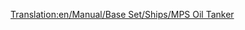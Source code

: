 [[Translation:en/Manual/Base Set/Ships/MPS Oil Tanker]]

{{es/Manual/Base Set/Ships/Barcos|Nombre=MPS Oil Tanker
|Imagen=[[File:en/Manual/Base Set/Ships/Oiltanker ship.png|MPS Oil Tanker]]
|Precio=60.930 € (30.465 £)
|Velocidad=24 kph (15 mph) 	
|Coste-anual=4.592 € (2.296 £)
|Diseño=1928
|Duración=30
|Capacidad=220.000 Litros de petróleo
|Descripción=El MPS es un petrolero extremadamente lento, pero es un gran petrolero.
|Vida-real=Ficción.
}}